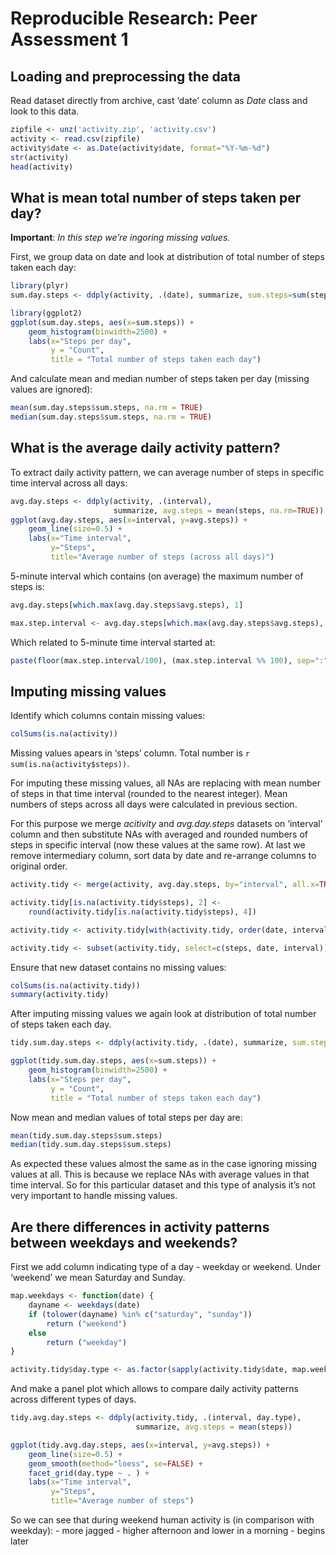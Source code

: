 # Reproducible Research: Peer Assessment 1


## Loading and preprocessing the data
Read dataset directly from archive, cast 'date' column as *Date* class and look to this data.
```r
zipfile <- unz('activity.zip', 'activity.csv')
activity <- read.csv(zipfile)
activity$date <- as.Date(activity$date, format="%Y-%m-%d")
str(activity)
head(activity)
```

## What is mean total number of steps taken per day?
**Important**: *In this step we're ingoring missing values.*

First, we group data on date and look at distribution of total number of steps taken each day:
```r
library(plyr)
sum.day.steps <- ddply(activity, .(date), summarize, sum.steps=sum(steps))

library(ggplot2)
ggplot(sum.day.steps, aes(x=sum.steps)) + 
    geom_histogram(binwidth=2500) +
    labs(x="Steps per day", 
         y = "Count", 
         title = "Total number of steps taken each day")
```

And calculate mean and median number of steps taken per day (missing values are
ignored):
```r
mean(sum.day.steps$sum.steps, na.rm = TRUE)
median(sum.day.steps$sum.steps, na.rm = TRUE)
```

## What is the average daily activity pattern?
To extract daily activity pattern, we can average number of steps in specific time interval across all days:
```r
avg.day.steps <- ddply(activity, .(interval), 
                       summarize, avg.steps = mean(steps, na.rm=TRUE))
ggplot(avg.day.steps, aes(x=interval, y=avg.steps)) + 
    geom_line(size=0.5) +
    labs(x="Time interval", 
         y="Steps", 
         title="Average number of steps (across all days)")
```

5-minute interval which contains (on average) the maximum number of steps is:
```r
avg.day.steps[which.max(avg.day.steps$avg.steps), 1]
```
```r
max.step.interval <- avg.day.steps[which.max(avg.day.steps$avg.steps), 1]

```

Which related to 5-minute time interval started at:
```r
paste(floor(max.step.interval/100), (max.step.interval %% 100), sep=":")
```

## Imputing missing values
Identify which columns contain missing values:
```r
colSums(is.na(activity))
```

Missing values apears in 'steps' column. Total number is `r sum(is.na(activity$steps))`.

For imputing these missing values, all NAs are replacing with mean number of steps in that time interval (rounded to the nearest integer). Mean numbers of steps across all days were calculated in previous section.

For this purpose we merge *acitivity* and *avg.day.steps*  datasets on 'interval' column and then substitute NAs with averaged and rounded numbers of steps in specific interval (now these values at the same row). At last we remove intermediary column, sort data by date and re-arrange columns to original order.
```r
activity.tidy <- merge(activity, avg.day.steps, by="interval", all.x=TRUE)

activity.tidy[is.na(activity.tidy$steps), 2] <- 
    round(activity.tidy[is.na(activity.tidy$steps), 4])

activity.tidy <- activity.tidy[with(activity.tidy, order(date, interval)), ]

activity.tidy <- subset(activity.tidy, select=c(steps, date, interval))
```

Ensure that new dataset contains no missing values:
```r
colSums(is.na(activity.tidy))
summary(activity.tidy)
```

After imputing missing values we again look at distribution of total number of steps taken each day.
```r
tidy.sum.day.steps <- ddply(activity.tidy, .(date), summarize, sum.steps=sum(steps))

ggplot(tidy.sum.day.steps, aes(x=sum.steps)) +
    geom_histogram(binwidth=2500) +
    labs(x="Steps per day", 
         y = "Count", 
         title = "Total number of steps taken each day")
```

Now mean and median values of total steps per day are:
```r
mean(tidy.sum.day.steps$sum.steps)
median(tidy.sum.day.steps$sum.steps)
```

As expected these values almost the same as in the case ignoring missing values at all. This is because we replace NAs with average values in that time interval. So for this particular dataset and this type of analysis it's not very important to handle missing values.

## Are there differences in activity patterns between weekdays and weekends?

First we add column indicating type of a day - weekday or weekend. Under 'weekend' we mean Saturday and Sunday. 
```r
map.weekdays <- function(date) {
    dayname <- weekdays(date)
    if (tolower(dayname) %in% c("saturday", "sunday"))
        return ("weekend")
    else
        return ("weekday")
}

activity.tidy$day.type <- as.factor(sapply(activity.tidy$date, map.weekdays))
```

And make a panel plot which allows to compare daily activity patterns across different types of days.
```r
tidy.avg.day.steps <- ddply(activity.tidy, .(interval, day.type), 
                            summarize, avg.steps = mean(steps))

ggplot(tidy.avg.day.steps, aes(x=interval, y=avg.steps)) + 
    geom_line(size=0.5) +
    geom_smooth(method="loess", se=FALSE) +
    facet_grid(day.type ~ . ) +
    labs(x="Time interval", 
         y="Steps", 
         title="Average number of steps")
```

So we can see that during weekend human activity is (in comparison with weekday):
- more jagged
- higher afternoon and lower in a morning
- begins later